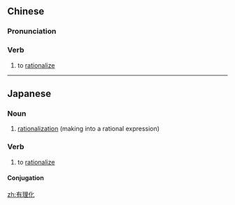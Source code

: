 ==Chinese==
{{zh-forms|type=21}}

===Pronunciation===
{{zh-pron
|m=yǒulǐhuà
|c=jau5 lei5 faa3
|cat=v
}}

===Verb===
{{zh-verb}}

# {{lb|zh|mathematics}} to [[rationalize]]

----

==Japanese==
{{ja-kanjitab|ゆう|り|か}}

===Noun===
{{ja-noun|ゆうりか}}

# {{lb|ja|mathematics|sort=ゆうりか}} [[rationalization]] (making into a rational expression)

===Verb===
{{ja-verb-suru|ゆうりか}}

# {{lb|ja|mathematics|sort=ゆうりか}} to [[rationalize]]

====Conjugation====
{{ja-suru|ゆうりか}}

[[zh:有理化]]